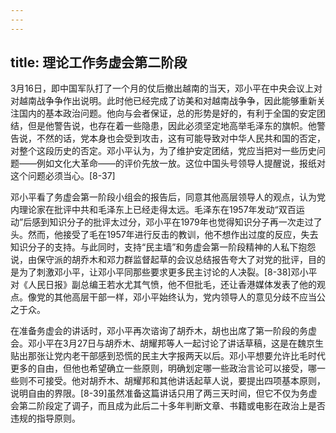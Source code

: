 ```yaml
---
---
---
```

title: 理论工作务虚会第二阶段
---



3月16日，即中国军队打了一个月的仗后撤出越南的当天，邓小平在中央会议上对对越南战争争作出说明。此时他已经完成了访美和对越南战争争，因此能够重新关注国内的基本政治问题。他向与会者保证，总的形势是好的，有利于全国的安定团结，但是他警告说，也存在着一些隐患，因此必须坚定地高举毛泽东的旗帜。他警告说，不然的话，党本身也会受到攻击，这有可能导致对中华人民共和国的否定，对整个这段历史的否定。邓小平认为，为了维护安定团结，党应当把对一些历史问题——例如文化大革命——的评价先放一放。这位中国头号领导人提醒说，报纸对这个问题必须当心。[8-37]

邓小平看了务虚会第一阶段小组会的报告后，同意其他高层领导人的观点，认为党内理论家在批评中共和毛泽东上已经走得太远。毛泽东在1957年发动“双百运动”后感到知识分子的批评太过分，邓小平在1979年也觉得知识分子再一次走过了头。然而，他接受了毛在1957年进行反击的教训，他不想作出过度的反应，失去知识分子的支持。与此同时，支持“民主墙”和务虚会第一阶段精神的人私下抱怨说，由保守派的胡乔木和邓力群监督起草的会议总结报告夸大了对党的批评，目的是为了刺激邓小平，让邓小平同那些要求更多民主讨论的人决裂。[8-38]邓小平对《人民日报》副总编王若水尤其气愤，他不但批毛，还让香港媒体发表了他的观点。像党的其他高层干部一样，邓小平始终认为，党内领导人的意见分歧不应当公之于众。

在准备务虚会的讲话时，邓小平再次谘询了胡乔木，胡也出席了第一阶段的务虚会。邓小平在3月27日与胡乔木、胡耀邦等人一起讨论了讲话草稿，这是在魏京生贴出那张让党内老干部感到恐慌的民主大字报两天以后。邓小平想要允许比毛时代更多的自由，但他也希望确立一些原则，明确划定哪一些政治言论可以接受，哪一些则不可接受。他对胡乔木、胡耀邦和其他讲话起草人说，要提出四项基本原则，说明自由的界限。[8-39]虽然准备这篇讲话只用了两三天时间，但它不仅为务虚会第二阶段定了调子，而且成为此后二十多年判断文章、书籍或电影在政治上是否违规的指导原则。